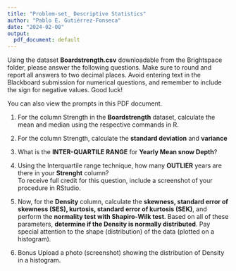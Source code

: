 ```yaml
---
title: "Problem-set_ Descriptive Statistics"
author: "Pablo E. Gutiérrez-Fonseca"
date: "2024-02-08"
output:
  pdf_document: default
---
```



Using the dataset **Boardstrength.csv** downloadable from the Brightspace folder, please answer the following questions. 
Make sure to round and report all answers to two decimal places. Avoid entering text in the Blackboard submission for numerical questions, and remember to include the sign for negative values. Good luck!

You can also view the prompts in this PDF document.

1. For the column Strength in the **Boardstrength** dataset, calculate the mean and median using the respective commands in R.

2. For the column Strength, calculate the **standard deviation** and **variance**

3. What is the **INTER-QUARTILE RANGE** for **Yearly Mean snow Depth**?  

4.  Using the Interquartile range technique, how many **OUTLIER** years are there in your
**Strenght** column?    
To receive full credit for this question, include a screenshot of your procedure in RStudio.

5. Now, for the **Density** column, calculate the **skewness, standard error of skewness (SES), kurtosis, standard error of kurtosis (SEK)**, and perform the **normality test with Shapiro-Wilk test**.  Based on all of these parameters, **determine if the  Density is normally distributed**. Pay special attention to the shape (distribution) of the data (plotted on a histogram).

6. Bonus  Upload a photo (screenshot) showing the distribution of Density in a histogram.
